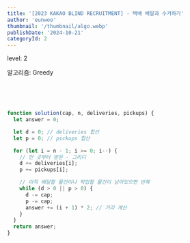 ```yaml
---
title: '[2023 KAKAO BLIND RECRUITMENT] - 택배 배달과 수거하기'
author: 'eunwoo'
thumbnail: '/thumbnail/algo.webp'
publishDate: '2024-10-21'
categoryId: 2
---
```


level: 2

알고리즘: Greedy

<br />
<br />
<br />

```js
function solution(cap, n, deliveries, pickups) {
  let answer = 0;

  let d = 0; // deliveries 합산
  let p = 0; // pickups 합산

  for (let i = n - 1; i >= 0; i--) {
    // 먼 곳부터 방문 - 그리디
    d += deliveries[i];
    p += pickups[i];

    // 아직 배달할 물건이나 픽업할 물건이 남아있으면 반복
    while (d > 0 || p > 0) {
      d -= cap;
      p -= cap;
      answer += (i + 1) * 2; // 거리 계산
    }
  }
  return answer;
}
```
